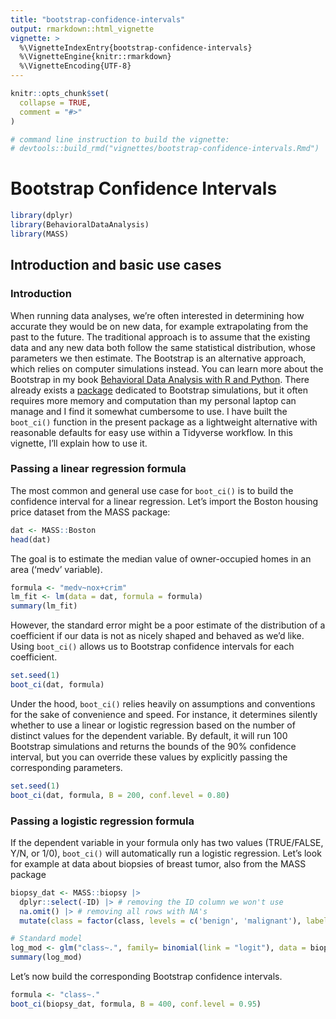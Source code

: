 ```yaml
---
title: "bootstrap-confidence-intervals"
output: rmarkdown::html_vignette
vignette: >
  %\VignetteIndexEntry{bootstrap-confidence-intervals}
  %\VignetteEngine{knitr::rmarkdown}
  %\VignetteEncoding{UTF-8}
---
```


```r
knitr::opts_chunk$set(
  collapse = TRUE,
  comment = "#>"
)

# command line instruction to build the vignette: 
# devtools::build_rmd("vignettes/bootstrap-confidence-intervals.Rmd")

```

# Bootstrap Confidence Intervals

```r
library(dplyr)
library(BehavioralDataAnalysis)
library(MASS)
```

## Introduction and basic use cases

### Introduction

When running data analyses, we're often interested in determining how accurate they would be on new data, for example extrapolating from the past to the future. The traditional approach is to assume that the existing data and any new data both follow the same statistical distribution, whose parameters we then estimate. The Bootstrap is an alternative approach, which relies on computer simulations instead. You can learn more about the Bootstrap in my book [Behavioral Data Analysis with R and Python](https://www.amazon.com/Behavioral-Data-Analysis-Python-Customer-Driven-ebook/dp/B0979QYPWD/). There already exists a [package]('https://cran.r-project.org/web/packages/boot/index.html') dedicated to Bootstrap simulations, but it often requires more memory and computation than my personal laptop can manage and I find it somewhat cumbersome to use. I have built the `boot_ci()` function in the present package as a lightweight alternative with reasonable defaults for easy use within a Tidyverse workflow. In this vignette, I'll explain how to use it.  

### Passing a linear regression formula

The most common and general use case for `boot_ci()` is to build the confidence interval for a linear regression. Let's import the Boston housing price dataset from the MASS package:

```r
dat <- MASS::Boston
head(dat)

```

The goal is to estimate the median value of owner-occupied homes in an area ('medv' variable).

```r
formula <- "medv~nox+crim"
lm_fit <- lm(data = dat, formula = formula)
summary(lm_fit)

```
However, the standard error might be a poor estimate of the distribution of a coefficient if our data is not as nicely shaped and behaved as we'd like. Using `boot_ci()` allows us to Bootstrap confidence intervals for each coefficient.

```r
set.seed(1)
boot_ci(dat, formula)
```
Under the hood, `boot_ci()` relies heavily on assumptions and conventions for the sake of convenience and speed. For instance, it determines silently whether to use a linear or logistic regression based on the number of distinct values for the dependent variable. By default, it will run 100 Bootstrap simulations and returns the bounds of the 90% confidence interval, but you can override these values by explicitly passing the corresponding parameters.

```r
set.seed(1)
boot_ci(dat, formula, B = 200, conf.level = 0.80)
```

### Passing a logistic regression formula

If the dependent variable in your formula only has two values (TRUE/FALSE, Y/N, or 1/0), `boot_ci()` will automatically run a logistic regression. Let's look for example at data about biopsies of breast tumor, also from the MASS package

```r
biopsy_dat <- MASS::biopsy |>
  dplyr::select(-ID) |> # removing the ID column we won't use
  na.omit() |> # removing all rows with NA's
  mutate(class = factor(class, levels = c('benign', 'malignant'), labels = c(0, 1)))

# Standard model
log_mod <- glm("class~.", family= binomial(link = "logit"), data = biopsy_dat)
summary(log_mod)
```
Let's now build the corresponding Bootstrap confidence intervals.

```r
formula <- "class~."
boot_ci(biopsy_dat, formula, B = 400, conf.level = 0.95)
```




